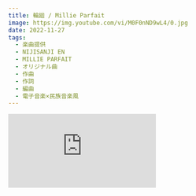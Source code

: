 ```yaml
---
title: 輪廻 / Millie Parfait
image: https://img.youtube.com/vi/M0F0nND9wL4/0.jpg
date: 2022-11-27
tags:
  - 楽曲提供
  - NIJISANJI EN
  - MILLIE PARFAIT
  - オリジナル曲
  - 作曲
  - 作詞
  - 編曲
  - 電子音楽×民族音楽風
---
```


<iframe
  width={560}
  height={315}
  src="https://www.youtube.com/embed/M0F0nND9wL4"
  title="YouTube video player"
  frameBorder={0}
  allow="accelerometer; autoplay; clipboard-write; encrypted-media; gyroscope; picture-in-picture"
  allowFullScreen=""
/>

[にじさんじ EN](https://www.nijisanji.jp/)所属のライバー[Millie Parfait](https://www.nijisanji.jp/talents/l/millie-parfait)さんのオリジナル曲「輪廻 / Reincarnation」の作曲・作詞・編曲を担当しました。
